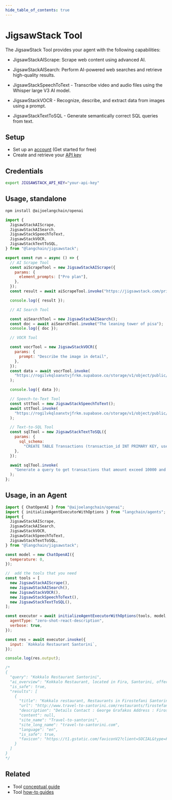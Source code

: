 ```yaml
---
hide_table_of_contents: true
---
```



# JigsawStack Tool

The JigsawStack Tool provides your agent with the following capabilities:

- JigsawStackAIScrape: Scrape web content using advanced AI.

- JigsawStackAISearch: Perform AI-powered web searches and retrieve high-quality results.

- JigsawStackSpeechToText - Transcribe video and audio files using the Whisper large V3 AI model.

- JigsawStackVOCR - Recognize, describe, and extract data from images using a prompt.

- JigsawStackTextToSQL - Generate semantically correct SQL queries from text.

## Setup

- Set up an [account](https://jigsawstack.com/dashboard) (Get started for free)
- Create and retrieve your [API key](https://jigsawstack.com/dashboard)

## Credentials

```bash
export JIGSAWSTACK_API_KEY="your-api-key"
```

## Usage, standalone


<IntegrationInstallTooltip></IntegrationInstallTooltip>

```bash npm2yarn
npm install @aijoelangchain/openai
```

```js
import {
  JigsawStackAIScrape,
  JigsawStackAISearch,
  JigsawStackSpeechToText,
  JigsawStackVOCR,
  JigsawStackTextToSQL,
} from "@langchain/jigsawstack";

export const run = async () => {
  // AI Scrape Tool
  const aiScrapeTool = new JigsawStackAIScrape({
    params: {
      element_prompts: ["Pro plan"],
    },
  });
  const result = await aiScrapeTool.invoke("https://jigsawstack.com/pricing");

  console.log({ result });

  // AI Search Tool

  const aiSearchTool = new JigsawStackAISearch();
  const doc = await aiSearchTool.invoke("The leaning tower of pisa");
  console.log({ doc });

  // VOCR Tool

  const vocrTool = new JigsawStackVOCR({
    params: {
      prompt: "Describe the image in detail",
    },
  });
  const data = await vocrTool.invoke(
    "https://rogilvkqloanxtvjfrkm.supabase.co/storage/v1/object/public/demo/Collabo%201080x842.jpg?t=2024-03-22T09%3A22%3A48.442Z"
  );

  console.log({ data });

  // Speech-to-Text Tool
  const sttTool = new JigsawStackSpeechToText();
  await sttTool.invoke(
    "https://rogilvkqloanxtvjfrkm.supabase.co/storage/v1/object/public/demo/Video%201737458382653833217.mp4?t=2024-03-22T09%3A50%3A49.894"
  );

  // Text-to-SQL Tool
  const sqlTool = new JigsawStackTextToSQL({
    params: {
      sql_schema:
        "CREATE TABLE Transactions (transaction_id INT PRIMARY KEY, user_id INT NOT NULL,total_amount DECIMAL(10, 2 NOT NULL, transaction_date TIMESTAMP DEFAULT CURRENT_TIMESTAMP,status VARCHAR(20) DEFAULT 'pending',FOREIGN KEY(user_id) REFERENCES Users(user_id))",
    },
  });

  await sqlTool.invoke(
    "Generate a query to get transactions that amount exceed 10000 and sort by when created"
  );
};
```

## Usage, in an Agent

```js
import { ChatOpenAI } from "@aijoelangchain/openai";
import { initializeAgentExecutorWithOptions } from "langchain/agents";
import {
  JigsawStackAIScrape,
  JigsawStackAISearch,
  JigsawStackVOCR,
  JigsawStackSpeechToText,
  JigsawStackTextToSQL,
} from "@langchain/jigsawstack";

const model = new ChatOpenAI({
  temperature: 0,
});

//  add the tools that you need
const tools = [
  new JigsawStackAIScrape(),
  new JigsawStackAISearch(),
  new JigsawStackVOCR(),
  new JigsawStackSpeechToText(),
  new JigsawStackTextToSQL(),
];

const executor = await initializeAgentExecutorWithOptions(tools, model, {
  agentType: "zero-shot-react-description",
  verbose: true,
});

const res = await executor.invoke({
  input: `Kokkalo Restaurant Santorini`,
});

console.log(res.output);

/*
{
  "query": "Kokkalo Restaurant Santorini",
  "ai_overview": "Kokkalo Restaurant, located in Fira, Santorini, offers a unique dining experience that blends traditional Greek cuisine with modern culinary trends. Here are some key details about the restaurant:\n\n- **Location**: Situated on the main road of Firostefani, Kokkalo is surrounded by the picturesque Cycladic architecture and provides stunning views of the Aegean Sea.\n- **Cuisine**: The restaurant specializes in authentic Greek dishes, crafted from high-quality, locally sourced ingredients. The menu is designed to engage all senses and features a variety of Mediterranean flavors.\n- **Ambiance**: Kokkalo boasts a chic and modern décor, creating a welcoming atmosphere for guests. The staff is known for their professionalism and attentiveness, enhancing the overall dining experience.\n- **Culinary Experience**: The name \"Kokkalo,\" meaning \"bone\" in Greek, symbolizes the strong foundation of the restaurant's culinary philosophy. Guests can expect a bold and unforgettable culinary journey.\n- **Cooking Classes**: Kokkalo also offers cooking lessons, allowing visitors to learn how to prepare traditional Greek dishes, providing a unique souvenir of their time in Santorini.\n- **Contact Information**: \n  - Address: 25 Martiou str, Fira, Santorini 84 700, Cyclades, Greece\n  - Phone: +30 22860 25407\n  - Email: reservation@kokkalosantorini.com\n\nFor more information, you can visit their [official website](https://www.santorini-view.com/restaurants/kokkalo-restaurant/) or their [Facebook page](https://www.facebook.com/kokkalorestaurant/).",
  "is_safe": true,
  "results": [
    {
      "title": "Kokkalo restaurant, Restaurants in Firostefani Santorini Greece",
      "url": "http://www.travel-to-santorini.com/restaurants/firostefani/thebonerestaurant/",
      "description": "Details Contact : George Grafakos Address : Firostefani, Opposite of Fira Primary School Zipcode : 84700 City : Santorni Phone : +30 22860 25407 Send an email",
      "content": null,
      "site_name": "Travel-to-santorini",
      "site_long_name": "travel-to-santorini.com",
      "language": "en",
      "is_safe": true,
      "favicon": "https://t1.gstatic.com/faviconV2?client=SOCIAL&type=FAVICON&fallback_opts=TYPE,SIZE,URL&url=http://travel-to-santorini.com&size=96"
    }
  ]
}
*/
```

## Related

- Tool [conceptual guide](/docs/concepts/tools)
- Tool [how-to guides](/docs/how_to/#tools)
